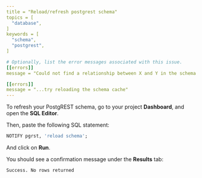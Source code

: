 ```yaml
---
title = "Reload/refresh postgrest schema"
topics = [
  "database",
]
keywords = [
  "schema",
  "postgrest",
]

# Optionally, list the error messages associated with this issue.
[[errors]]
message = "Could not find a relationship between X and Y in the schema cache"

[[errors]]
message = "...try reloading the schema cache"
---
```


To refresh your PostgREST schema, go to your project **Dashboard**, and open the **SQL Editor**.

Then, paste the following SQL statement:

```sql
NOTIFY pgrst, 'reload schema';
```

And click on **Run**.

You should see a confirmation message under the **Results** tab:

```
Success. No rows returned
```
